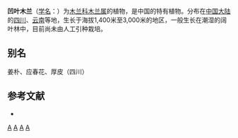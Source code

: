 {{Speciesbox 
| taxon = Magnolia sargentiana
| authority = Rehd. et Wils.
}}
'''凹叶木兰'''（[[学名|学名]]：{{lang|la|''Magnolia sargentiana''}}）为[[木兰科|木兰科]][[木兰属|木兰属]]的植物，是中国的特有植物。分布在[[中国大陆|中国大陆]]的[[四川|四川]]、[[云南|云南]]等地，生长于海拔1,400米至3,000米的地区，一般生长在潮湿的阔叶林中，目前尚未由人工引种栽培。

== 别名 ==
姜朴、应春花、厚皮（四川）

== 参考文献 ==
<div class="references-small">
* {{cite web| url =http://www.bioinfo.cn/db05/KmzwSpecies.php?action=view&id=12719| title =凹叶木兰| work =《中国高等植物数据库全库》| publisher =中国科学院微生物研究所| author =昆明植物研究所| accessdate =2009-02-24| deadurl =yes| archiveurl =https://web.archive.org/web/20160305050626/http://www.bioinfo.cn/db05/KmzwSpecies.php?action=view&id=12719| archivedate =2016-03-05}}
</div>
{{Taxonbar|from=Q1040022}}

[[Category:木兰属|A]]
[[Category:中國特有植物|A]]
[[Category:四川植物|A]]
[[Category:云南植物|A]]